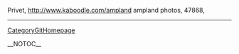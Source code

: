 Privet, http://www.kaboodle.com/ampland ampland photos,  47868,
----
[[CategoryGitHomepage]]

__NOTOC__